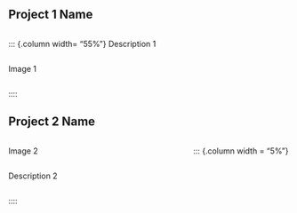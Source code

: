 

## Project 1 Name
:::: columns
::: {.column width= "55%"}
Description 1
:::

::: {.column width="5%"}
:::

::: {.column width="40%"}
Image 1
:::

::::

## Project 2 Name
:::: columns

::: {.column width="40%"}
Image 2
:::

::: {.column width = "5%"}
:::

::: {.column width="55%"}
Description 2
:::

::::

